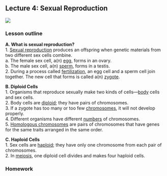 ## Lecture 4: Sexual Reproduction

![](./img/L5.png)



### Lesson outline

**A. What is sexual reproduction?**  
1. <u>Sexual reproduction</u> produces an offspring when genetic materials from two 
different sex cells combine.  
a. The female sex cell, a(n) <u>egg</u>, forms in an ovary.  
b. The male sex cell, a(n) <u>sperm</u>, forms in a testis.   
2. During a process called <u>fertilization</u>, an egg cell and a sperm cell join together. The 
new cell that forms is called a(n) <u>zygote</u>.  

**B. Diploid Cells**  
1. Organisms that reproduce sexually make two kinds of cells—<u>body</u> cells and sex cells.  
2. Body cells are <u>diploid</u>; they have pairs of chromosomes.  
3. If a zygote has too many or too few <u>chromosomes</u>, it will not develop properly.  
4. Different organisms have different <u>numbers</u> of chromosomes.  
5. <u>Homologous chromosomes</u> are pairs of chromosomes that have genes for the same traits arranged in the same order.  

**C. Haploid Cells**  
1. Sex cells are <u>haploid</u>; they have only one chromosome from each pair of chromosomes.  
2. In <u>meiosis</u>, one diploid cell divides and makes four haploid cells.  

### Homework
\begin{equation*} 
\frac{d}{dx}\left( \int_{a}^{x} f(u)\,du\right)=f(x)
\end{equation*} 
